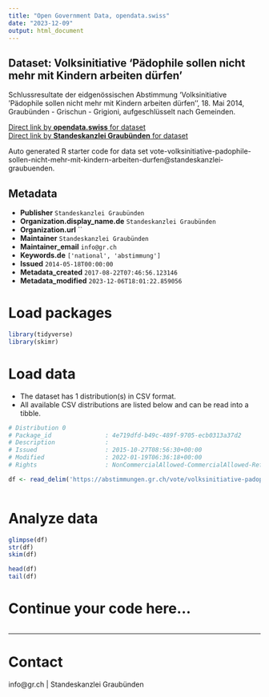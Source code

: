 ```yaml
---
title: "Open Government Data, opendata.swiss"
date: "2023-12-09"
output: html_document
---
```


## Dataset: Volksinitiative 'Pädophile sollen nicht mehr mit Kindern arbeiten dürfen'

Schlussresultate der eidgenössischen Abstimmung 'Volksinitiative 'Pädophile sollen nicht mehr mit Kindern arbeiten dürfen'', 18. Mai 2014, Graubünden - Grischun - Grigioni, aufgeschlüsselt nach Gemeinden.

[Direct link by **opendata.swiss** for dataset](https://opendata.swiss/de/dataset/volksinitiative-padophile-sollen-nicht-mehr-mit-kindern-arbeiten-durfen)<br>
[Direct link by **Standeskanzlei Graubünden** for dataset](https://abstimmungen.gr.ch/vote/volksinitiative-padophile-sollen-nicht-mehr-mit-kindern-arbeiten-durfen/data)

Auto generated R starter code for data set vote-volksinitiative-padophile-sollen-nicht-mehr-mit-kindern-arbeiten-durfen@standeskanzlei-graubuenden.

## Metadata

- **Publisher** `Standeskanzlei Graubünden`
- **Organization.display_name.de** `Standeskanzlei Graubünden`
- **Organization.url** ``
- **Maintainer** `Standeskanzlei Graubünden`
- **Maintainer_email** `info@gr.ch`
- **Keywords.de** `['national', 'abstimmung']`
- **Issued** `2014-05-18T00:00:00`
- **Metadata_created** `2017-08-22T07:46:56.123146`
- **Metadata_modified** `2023-12-06T18:01:22.859056`


# Load packages

```r

library(tidyverse)
library(skimr)

```

# Load data

-   The dataset has 1 distribution(s) in CSV format.
-   All available CSV distributions are listed below and can be read into a tibble.

```r

# Distribution 0
# Package_id               : 4e719dfd-b49c-489f-9705-ecb0313a37d2
# Description              : 
# Issued                   : 2015-10-27T08:56:30+00:00
# Modified                 : 2022-01-19T06:36:18+00:00
# Rights                   : NonCommercialAllowed-CommercialAllowed-ReferenceRequired

df <- read_delim('https://abstimmungen.gr.ch/vote/volksinitiative-padophile-sollen-nicht-mehr-mit-kindern-arbeiten-durfen/data-csv')



```

# Analyze data

```r

glimpse(df)
str(df)
skim(df)

head(df)
tail(df)

```

# Continue your code here...

```r

```

------------------------------------------------------------------------

# Contact

info@gr.ch | Standeskanzlei Graubünden
